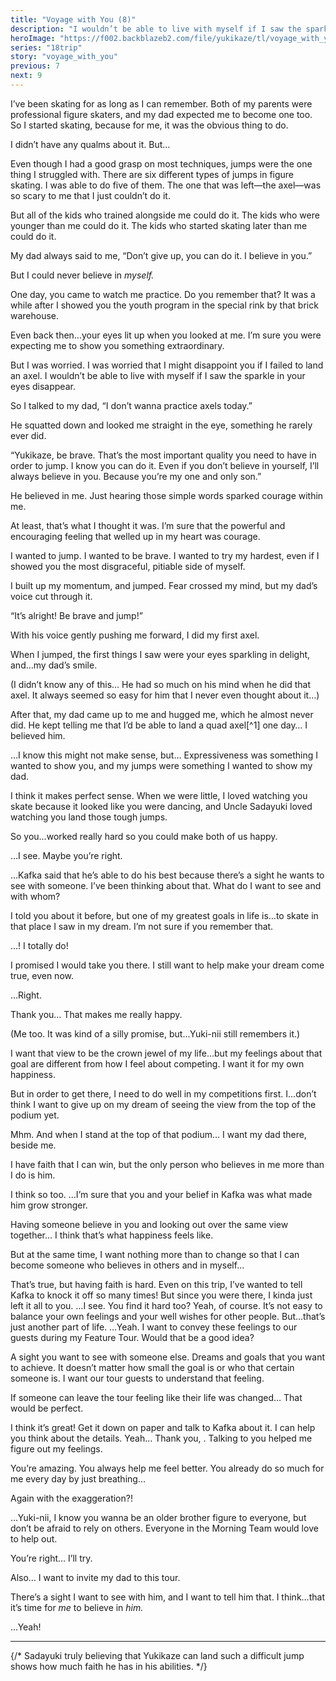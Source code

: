 ```yaml
---
title: "Voyage with You (8)"
description: "I wouldn’t be able to live with myself if I saw the sparkle in your eyes disappear."
heroImage: "https://f002.backblazeb2.com/file/yukikaze/tl/voyage_with_you/8-1.jpg"
series: "18trip"
story: "voyage_with_you"
previous: 7
next: 9
---
```



<StoryImg src="https://f002.backblazeb2.com/file/yukikaze/assets/bg/00_047_000.jpg" alt="Ice arena" type="bg sepia" />

<Narration novel>
I’ve been skating for as long as I can remember. Both of my parents were professional figure skaters, and my dad expected me to become one too. So I started skating, because for me, it was the obvious thing to do.

I didn’t have any qualms about it. But…

Even though I had a good grasp on most techniques, jumps were the one thing I struggled with. There are six different types of jumps in figure skating. I was able to do five of them. The one that was left—the axel—was so scary to me that I just couldn’t do it.

But all of the kids who trained alongside me could do it. The kids who were younger than me could do it. The kids who started skating later than me could do it.

My dad always said to me, “Don’t give up, you can do it. I believe in you.”

But I could never believe in _myself._

One day, you came to watch me practice. Do you remember that? It was a while after I showed you the youth program in the special rink by that brick warehouse.

Even back then…your eyes lit up when you looked at me. I’m sure you were expecting me to show you something extraordinary.

But I was worried. I was worried that I might disappoint you if I failed to land an axel. I wouldn’t be able to live with myself if I saw the sparkle in your eyes disappear.

So I talked to my dad, “I don’t wanna practice axels today.”

He squatted down and looked me straight in the eye, something he rarely ever did.

“Yukikaze, be brave. That’s the most important quality you need to have in order to jump. I know you can do it. Even if you don’t believe in yourself, I’ll always believe in you. Because you’re my one and only son.”

He believed in me. Just hearing those simple words sparked courage within me.

At least, that’s what I thought it was. I’m sure that the powerful and encouraging feeling that welled up in my heart was courage.

I wanted to jump. I wanted to be brave. I wanted to try my hardest, even if I showed you the most disgraceful, pitiable side of myself.

I built up my momentum, and jumped. Fear crossed my mind, but my dad’s voice cut through it.

“It’s alright! Be brave and jump!”

With his voice gently pushing me forward, I did my first axel.
</Narration>

<Divider loc="Nagano - Matsumoto Castle" />

<StoryImg src="https://f002.backblazeb2.com/file/yukikaze/tl/voyage_with_you/8-1.jpg" alt="1" />

<Bubble character="Yukikaze">
When I jumped, the first things I saw were your eyes sparkling in delight, and…my dad’s smile.
</Bubble>

<Bubble mc>
<p class="t">(I didn’t know any of this… He had so much on his mind when he did that axel. It always seemed so easy for him that I never even thought about it…)</p>
</Bubble>

<Bubble character="Yukikaze">
After that, my dad came up to me and hugged me, which he almost never did. He kept telling me that I’d be able to land a quad axel[^1] one day… I believed him.

…I know this might not make sense, but… Expressiveness was something I wanted to show you, and my jumps were something I wanted to show my dad.
</Bubble>

<Bubble mc>
I think it makes perfect sense. When we were little, I loved watching you skate because it looked like you were dancing, and Uncle Sadayuki loved watching you land those tough jumps.

So you…worked really hard so you could make both of us happy.
</Bubble>

<Bubble character="Yukikaze">
…I see. Maybe you’re right.

…Kafka said that he’s able to do his best because there’s a sight he wants to see with someone. I’ve been thinking about that. What do I want to see and with whom?

I told you about it before, but one of my greatest goals in life is…to skate in that place I saw in my dream. I’m not sure if you remember that.
</Bubble>

<Bubble mc>
…! I totally do!

I promised I would take you there. I still want to help make your dream come true, even now.
</Bubble>

<Bubble character="Yukikaze">
…Right.

Thank you… That makes me really happy.
</Bubble>

<Bubble mc>
<p class="t">(Me too. It was kind of a silly promise, but…Yuki-nii still remembers it.)</p>
</Bubble>

<Bubble character="Yukikaze">
I want that view to be the crown jewel of my life…but my feelings about that goal are different from how I feel about competing. I want it for my own happiness.

But in order to get there, I need to do well in my competitions first. I…don’t think I want to give up on my dream of seeing the view from the top of the podium yet.
</Bubble>

<Bubble mc>
Mhm.
</Bubble>

<Bubble character="Yukikaze">
And when I stand at the top of that podium… I want my dad there, beside me.

I have faith that I can win, but the only person who believes in me more than I do is him.
</Bubble>

<Bubble mc>
I think so too.
</Bubble>

<Bubble character="Yukikaze">
…I’m sure that you and your belief in Kafka was what made him grow stronger.

Having someone believe in you and looking out over the same view together… I think that’s what happiness feels like.

But at the same time, I want nothing more than to change so that I can become someone who believes in others and in myself…
</Bubble>

<Bubble mc>
That’s true, but having faith is hard. Even on this trip, I’ve wanted to tell Kafka to knock it off so many times! But since you were there, I kinda just left it all to you.
</Bubble>

<Bubble character="Yukikaze">
…I see. You find it hard too?
</Bubble>

<Bubble mc>
Yeah, of course. It’s not easy to balance your own feelings and your well wishes for other people. But…that’s just another part of life.
</Bubble>

<Bubble character="Yukikaze">
…Yeah. I want to convey these feelings to our guests during my Feature Tour. Would that be a good idea?

A sight you want to see with someone else. Dreams and goals that you want to achieve. It doesn’t matter how small the goal is or who that certain someone is. I want our tour guests to understand that feeling.

If someone can leave the tour feeling like their life was changed… That would be perfect.
</Bubble>

<Bubble mc>
I think it’s great! Get it down on paper and talk to Kafka about it. I can help you think about the details.
</Bubble>

<Bubble character="Yukikaze">
Yeah… Thank you, <Name first />. Talking to you helped me figure out my feelings.

You’re amazing. You always help me feel better. You already do so much for me every day by just breathing…
</Bubble>

<Bubble mc>
Again with the exaggeration?!

…Yuki-nii, I know you wanna be an older brother figure to everyone, but don’t be afraid to rely on others. Everyone in the Morning Team would love to help out.
</Bubble>

<Bubble character="Yukikaze">
You’re right… I’ll try.

Also… I want to invite my dad to this tour.

There’s a sight I want to see with him, and I want to tell him that. I think…that it’s time for _me_ to believe in _him._
</Bubble>

<Bubble mc>
…Yeah!
</Bubble>

---

[^1]: The quad axel is a notoriously difficult jump in figure skating. As of 2024, only one person has successfully landed the jump in competition. 

{/* Sadayuki truly believing that Yukikaze can land such a difficult jump shows how much faith he has in his abilities. */}
